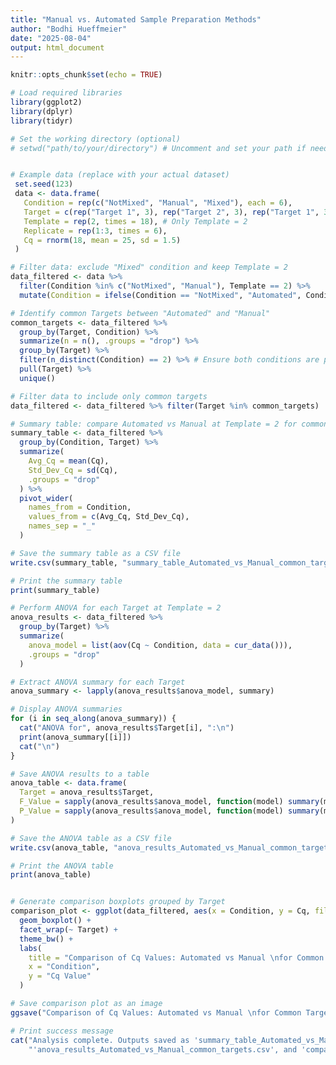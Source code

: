 ```yaml
---
title: "Manual vs. Automated Sample Preparation Methods"
author: "Bodhi Hueffmeier"
date: "2025-08-04"
output: html_document
---
```


```r
knitr::opts_chunk$set(echo = TRUE)
```

```r
# Load required libraries
library(ggplot2)
library(dplyr)
library(tidyr)

# Set the working directory (optional)
# setwd("path/to/your/directory") # Uncomment and set your path if needed


# Example data (replace with your actual dataset)
 set.seed(123)
 data <- data.frame(
   Condition = rep(c("NotMixed", "Manual", "Mixed"), each = 6),
   Target = c(rep("Target 1", 3), rep("Target 2", 3), rep("Target 1", 3), rep("Target 3", 3), rep("Target 1", 3), rep("Target 2", 3)),
   Template = rep(2, times = 18), # Only Template = 2
   Replicate = rep(1:3, times = 6),
   Cq = rnorm(18, mean = 25, sd = 1.5)
 )

# Filter data: exclude "Mixed" condition and keep Template = 2
data_filtered <- data %>%
  filter(Condition %in% c("NotMixed", "Manual"), Template == 2) %>%
  mutate(Condition = ifelse(Condition == "NotMixed", "Automated", Condition)) # Replace "NotMixed" with "Automated"

# Identify common Targets between "Automated" and "Manual"
common_targets <- data_filtered %>%
  group_by(Target, Condition) %>%
  summarize(n = n(), .groups = "drop") %>%
  group_by(Target) %>%
  filter(n_distinct(Condition) == 2) %>% # Ensure both conditions are present
  pull(Target) %>%
  unique()

# Filter data to include only common targets
data_filtered <- data_filtered %>% filter(Target %in% common_targets)

# Summary table: compare Automated vs Manual at Template = 2 for common Targets
summary_table <- data_filtered %>%
  group_by(Condition, Target) %>%
  summarize(
    Avg_Cq = mean(Cq),
    Std_Dev_Cq = sd(Cq),
    .groups = "drop"
  ) %>%
  pivot_wider(
    names_from = Condition,
    values_from = c(Avg_Cq, Std_Dev_Cq),
    names_sep = "_"
  )

# Save the summary table as a CSV file
write.csv(summary_table, "summary_table_Automated_vs_Manual_common_targets.csv", row.names = FALSE)

# Print the summary table
print(summary_table)

# Perform ANOVA for each Target at Template = 2
anova_results <- data_filtered %>%
  group_by(Target) %>%
  summarize(
    anova_model = list(aov(Cq ~ Condition, data = cur_data())),
    .groups = "drop"
  )

# Extract ANOVA summary for each Target
anova_summary <- lapply(anova_results$anova_model, summary)

# Display ANOVA summaries
for (i in seq_along(anova_summary)) {
  cat("ANOVA for", anova_results$Target[i], ":\n")
  print(anova_summary[[i]])
  cat("\n")
}

# Save ANOVA results to a table
anova_table <- data.frame(
  Target = anova_results$Target,
  F_Value = sapply(anova_results$anova_model, function(model) summary(model)[[1]]["Condition", "F value"]),
  P_Value = sapply(anova_results$anova_model, function(model) summary(model)[[1]]["Condition", "Pr(>F)"])
)

# Save the ANOVA table as a CSV file
write.csv(anova_table, "anova_results_Automated_vs_Manual_common_targets.csv", row.names = FALSE)

# Print the ANOVA table
print(anova_table)


# Generate comparison boxplots grouped by Target
comparison_plot <- ggplot(data_filtered, aes(x = Condition, y = Cq, fill = Condition)) +
  geom_boxplot() +
  facet_wrap(~ Target) +
  theme_bw() +
  labs(
    title = "Comparison of Cq Values: Automated vs Manual \nfor Common Targets at Template = 2",
    x = "Condition",
    y = "Cq Value"
  )

# Save comparison plot as an image
ggsave("Comparison of Cq Values: Automated vs Manual \nfor Common Targets at Template = 2.png", comparison_plot)

# Print success message
cat("Analysis complete. Outputs saved as 'summary_table_Automated_vs_Manual_common_targets.csv',",
    "'anova_results_Automated_vs_Manual_common_targets.csv', and 'comparison_plot_Automated_vs_Manual_common_targets.png'\n")
```

